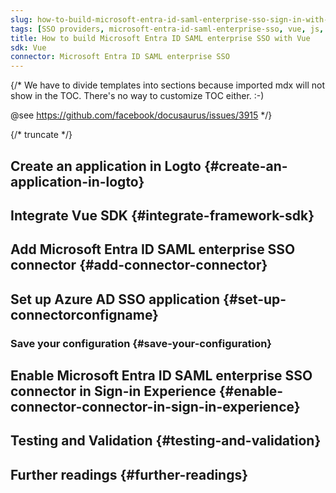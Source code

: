 ```yaml
---
slug: how-to-build-microsoft-entra-id-saml-enterprise-sso-sign-in-with-vue-and-logto
tags: [SSO providers, microsoft-entra-id-saml-enterprise-sso, vue, js, SAML authentication, enterprise login, SSO login]
title: How to build Microsoft Entra ID SAML enterprise SSO with Vue
sdk: Vue
connector: Microsoft Entra ID SAML enterprise SSO
---
```


{/*
  We have to divide templates into sections because imported mdx will not show in the TOC.
  There's no way to customize TOC either. :-)

  @see https://github.com/facebook/docusaurus/issues/3915
*/}




{/* truncate */}

<Intro connector={connector} sdk="Vue" link="https://vuejs.org" />

## Create an application in Logto \{#create-an-application-in-logto}

<CreateApplication type="Single page app" framework="Vue" />

## Integrate Vue SDK \{#integrate-framework-sdk}

<IntegrateSdk />

## Add Microsoft Entra ID SAML enterprise SSO connector \{#add-connector-connector}

<AddSsoConnector framework="Vue" />

## Set up Azure AD SSO application \{#set-up-connectorconfigname}

<ConnectorGuide />

### Save your configuration \{#save-your-configuration}

<SaveYourConfiguration connector={connector} />

## Enable Microsoft Entra ID SAML enterprise SSO connector in Sign-in Experience \{#enable-connector-connector-in-sign-in-experience}

<EnableSsoConnector />

## Testing and Validation \{#testing-and-validation}

<TestingAndValidation connector={connector} sdk="Vue" />

## Further readings \{#further-readings}

<FurtherReadings />
